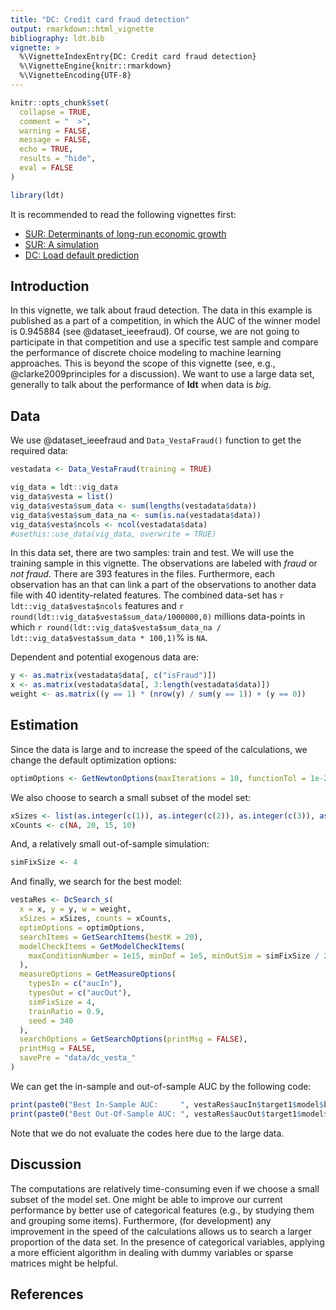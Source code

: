 ```yaml
---
title: "DC: Credit card fraud detection"
output: rmarkdown::html_vignette
bibliography: ldt.bib
vignette: >
  %\VignetteIndexEntry{DC: Credit card fraud detection}
  %\VignetteEngine{knitr::rmarkdown}
  %\VignetteEncoding{UTF-8}
---
```


```r
knitr::opts_chunk$set(
  collapse = TRUE,
  comment = "  >",
  warning = FALSE,
  message = FALSE,
  echo = TRUE,
  results = "hide",
  eval = FALSE
)
```

```r
library(ldt)
```

It is recommended to read the following vignettes first:

- [SUR: Determinants of long-run economic growth](sur_growth.html)
- [SUR: A simulation](sur_simulation.html)
- [DC: Load default prediction](dc_default.html)

## Introduction
In this vignette, we talk about fraud detection. The data in this example is published as a part of a competition, in which the AUC of the winner model is 0.945884 (see @dataset_ieeefraud). Of course, we are not going to participate in that competition and use a specific test sample and compare the performance of discrete choice modeling to machine learning approaches. This is beyond the scope of this vignette (see, e.g., @clarke2009principles for a discussion). We want to use a large data set, generally to talk about the performance of **ldt** when data is _big_. 

## Data
We use @dataset_ieeefraud and `Data_VestaFraud()` function to get the required data:

```r
vestadata <- Data_VestaFraud(training = TRUE)
```

```r
vig_data = ldt::vig_data
vig_data$vesta = list()
vig_data$vesta$sum_data <- sum(lengths(vestadata$data))
vig_data$vesta$sum_data_na <- sum(is.na(vestadata$data))
vig_data$vesta$ncols <- ncol(vestadata$data)
#usethis::use_data(vig_data, overwrite = TRUE)
```

In this data set, there are two samples: train and test. We will use the training sample in this vignette. The observations are labeled with _fraud_ or _not fraud_. There are 393 features in the files. Furthermore, each observation has an \textit{id} that can link a part of the observations to another data file with 40 identity-related features. The combined data-set has `r ldt::vig_data$vesta$ncols` features and `r round(ldt::vig_data$vesta$sum_data/1000000,0) ` millions data-points in which `r round(ldt::vig_data$vesta$sum_data_na / ldt::vig_data$vesta$sum_data * 100,1) `% is `NA`.

Dependent and potential exogenous data are:
```r
y <- as.matrix(vestadata$data[, c("isFraud")])
x <- as.matrix(vestadata$data[, 3:length(vestadata$data)])
weight <- as.matrix((y == 1) * (nrow(y) / sum(y == 1)) + (y == 0))
```

## Estimation

Since the data is large and to increase the speed of the calculations, we change the default optimization options:
```r
optimOptions <- GetNewtonOptions(maxIterations = 10, functionTol = 1e-2)
```

We also choose to search a small subset of the model set:

```r
xSizes <- list(as.integer(c(1)), as.integer(c(2)), as.integer(c(3)), as.integer(c(4:10)))
xCounts <- c(NA, 20, 15, 10)
```

And, a relatively small out-of-sample simulation:

```r
simFixSize <- 4
```

And finally, we search for the best model:

```r

vestaRes <- DcSearch_s(
  x = x, y = y, w = weight,
  xSizes = xSizes, counts = xCounts,
  optimOptions = optimOptions,
  searchItems = GetSearchItems(bestK = 20),
  modelCheckItems = GetModelCheckItems(
    maxConditionNumber = 1e15, minDof = 1e5, minOutSim = simFixSize / 2
  ),
  measureOptions = GetMeasureOptions(
    typesIn = c("aucIn"),
    typesOut = c("aucOut"),
    simFixSize = 4,
    trainRatio = 0.9,
    seed = 340
  ),
  searchOptions = GetSearchOptions(printMsg = FALSE),
  printMsg = FALSE,
  savePre = "data/dc_vesta_"
)
```

We can get the in-sample and out-of-sample AUC by the following code:

```r
print(paste0("Best In-Sample AUC:     ", vestaRes$aucIn$target1$model$bests$best1$weight))
print(paste0("Best Out-Of-Sample AUC: ", vestaRes$aucOut$target1$model$bests$best1$weight))
```

Note that we do not evaluate the codes here due to the large data.

## Discussion
The computations are relatively time-consuming even if we choose a small subset of the model set. One might be able to improve our current performance by better use of categorical features (e.g., by studying them and grouping some items). Furthermore, (for development) any improvement in the speed of the calculations allows us to search a larger proportion of the data set. In the presence of categorical variables, applying a more efficient algorithm in dealing with dummy variables or sparse matrices might be helpful.


## References



